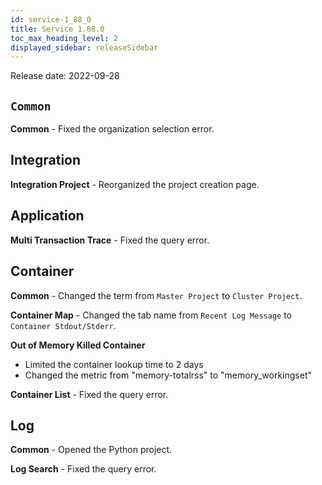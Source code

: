 ```yaml
---
id: service-1_88_0
title: Service 1.88.0
toc_max_heading_level: 2
displayed_sidebar: releaseSidebar
---
```



Release date: 2022-09-28

## `Common`

**Common** - Fixed the organization selection error.

## Integration

**Integration Project** - Reorganized the project creation page.

## Application

**Multi Transaction Trace** - Fixed the query error.

## Container

**Common** - Changed the term from `Master Project` to `Cluster Project`.

**Container Map** - Changed the tab name from `Recent Log Message` to `Container Stdout/Stderr`.

**Out of Memory Killed Container** 

- Limited the container lookup time to 2 days
- Changed the metric from "memory-totalrss" to "memory_workingset"

**Container List** - Fixed the query error.

## Log

**Common** - Opened the Python project.

**Log Search** - Fixed the query error.
